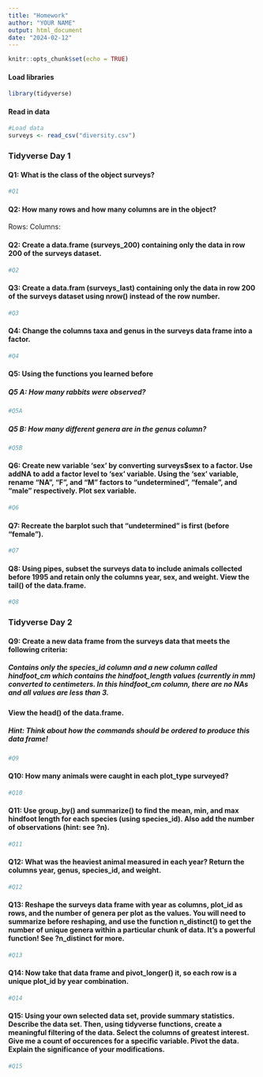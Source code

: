 ---
title: "Homework"
author: "YOUR NAME"
output: html_document
date: "2024-02-12"
---

```{r setup, include=FALSE}
knitr::opts_chunk$set(echo = TRUE)
```

#### Load libraries

```{r}
library(tidyverse)
```

#### Read in data 

```{r}
#Load data
surveys <- read_csv("diversity.csv")
```

### Tidyverse Day 1

#### Q1: What is the class of the object surveys? 

```{r}
#Q1

```


#### Q2: How many rows and how many columns are in the object?

Rows: 
Columns:

#### Q2: Create a data.frame (surveys_200) containing only the data in row 200 of the surveys dataset.

```{r}
#Q2

```

#### Q3: Create a data.fram (surveys_last) containing only the data in row 200 of the surveys dataset using nrow() instead of the row number. 

```{r}
#Q3

```

#### Q4: Change the columns taxa and genus in the surveys data frame into a factor.

```{r}
#Q4

```

#### Q5: Using the functions you learned before

##### Q5 A: How many rabbits were observed? 

```{r}
#Q5A

```


##### Q5 B: How many different genera are in the genus column?

```{r}
#Q5B

```

#### Q6: Create new variable 'sex' by converting surveys$sex to a factor. Use addNA to add a factor level to 'sex' variable. Using the 'sex' variable, rename "NA", "F", and "M" factors to "undetermined", "female", and "male" respectively. Plot sex variable. 

```{r}
#Q6

```

#### Q7: Recreate the barplot such that "undetermined" is first (before "female").

```{r}
#Q7

```

#### Q8: Using pipes, subset the surveys data to include animals collected before 1995 and retain only the columns year, sex, and weight. View the tail() of the data.frame.

```{r}
#Q8

```

### Tidyverse Day 2

#### Q9: Create a new data frame from the surveys data that meets the following criteria:

##### Contains only the species_id column and a new column called hindfoot_cm which contains the hindfoot_length values (currently in mm) converted to centimeters. In this hindfoot_cm column, there are no NAs and all values are less than 3.\

#### View the head() of the data.frame. 

##### Hint: Think about how the commands should be ordered to produce this data frame! 

```{r}
#Q9 

```

#### Q10: How many animals were caught in each plot_type surveyed?

```{r}
#Q10

```

#### Q11: Use group_by() and summarize() to find the mean, min, and max hindfoot length for each species (using species_id). Also add the number of observations (hint: see ?n).

```{r}
#Q11

```

#### Q12: What was the heaviest animal measured in each year? Return the columns year, genus, species_id, and weight.

```{r}
#Q12

```

#### Q13: Reshape the surveys data frame with year as columns, plot_id as rows, and the number of genera per plot as the values. You will need to summarize before reshaping, and use the function n_distinct() to get the number of unique genera within a particular chunk of data. It’s a powerful function! See ?n_distinct for more.

```{r}
#Q13

```

#### Q14: Now take that data frame and pivot_longer() it, so each row is a unique plot_id by year combination.

```{r}
#Q14

```


#### Q15: Using your own selected data set, provide summary statistics. Describe the data set. Then, using tidyverse functions, create a meaningful filtering of the data. Select the columns of greatest interest. Give me a count of occurences for a specific variable. Pivot the data. Explain the significance of your modifications. 

```{r}
#Q15

```




